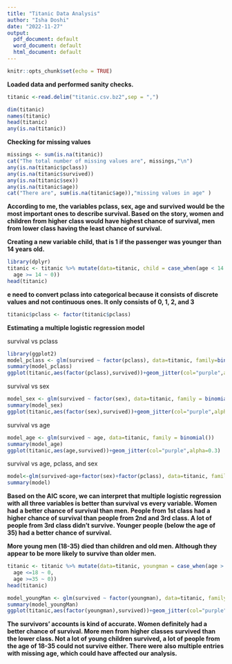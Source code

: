 ```yaml
---
title: "Titanic Data Analysis"
author: "Isha Doshi"
date: "2022-11-27"
output:
  pdf_document: default
  word_document: default
  html_document: default
---
```


```r
knitr::opts_chunk$set(echo = TRUE)
```


**Loaded data and performed sanity checks.**
```r
titanic <-read.delim("titanic.csv.bz2",sep = ",")

dim(titanic)
names(titanic)
head(titanic)
any(is.na(titanic))
```

**Checking for missing values**

```r
missings <- sum(is.na(titanic))
cat("The total number of missing values are", missings,"\n")
any(is.na(titanic$pclass))
any(is.na(titanic$survived))
any(is.na(titanic$sex))
any(is.na(titanic$age))
cat("There are", sum(is.na(titanic$age)),"missing values in age" )
```


**According to me, the variables pclass, sex, age and survived would be the most important ones to describe survival. Based on the story, women and children from higher class would have highest chance of survival, men from lower class having the least chance of survival.**

**Creating a new variable child, that is 1 if the passenger was younger than 14 years old.**
```r
library(dplyr)
titanic <- titanic %>% mutate(data=titanic, child = case_when(age < 14 ~ 1,
  age >= 14 ~ 0))
head(titanic)
```

**e need to convert pclass into categorical because it consists of discrete values and not continuous ones. It only consists of 0, 1, 2, and 3**

```r
titanic$pclass <- factor(titanic$pclass)
```

**Estimating  a multiple logistic regression model**

survival vs pclass
```r
library(ggplot2)
model_pclass <- glm(survived ~ factor(pclass), data=titanic, family=binomial())
summary(model_pclass)
ggplot(titanic,aes(factor(pclass),survived))+geom_jitter(col="purple",alpha=0.3)

```

survival vs sex
```r
model_sex <- glm(survived ~ factor(sex), data=titanic, family = binomial())
summary(model_sex)
ggplot(titanic,aes(factor(sex),survived))+geom_jitter(col="purple",alpha=0.3)

```

survival vs age
```r
model_age <- glm(survived ~ age, data=titanic, family = binomial())
summary(model_age)
ggplot(titanic,aes(age,survived))+geom_jitter(col="purple",alpha=0.3)
```

survival vs age, pclass, and sex
```r
model<-glm(survived~age+factor(sex)+factor(pclass), data=titanic, family=binomial())
summary(model)
```

**Based on the AIC score, we can interpret that multiple logistic regression with all three variables is better than survival vs every variable. Women had a better chance of survival than men. People from 1st class had a higher chance of survival than people from 2nd and 3rd class. A lot of people from 3rd class didn't survive. Younger people (below the age of 35) had a better chance of survival.**

**More young men (18-35) died than children and old men. Although they appear to be more likely to survive than older men.**

```r
titanic <- titanic %>% mutate(data=titanic, youngman = case_when(age > 18 & age < 35 ~ 1,
  age <=18 ~ 0,
  age >=35 ~ 0))
head(titanic)

model_youngMan <- glm(survived ~ factor(youngman), data=titanic, family=binomial())
summary(model_youngMan)
ggplot(titanic,aes(factor(youngman),survived))+geom_jitter(col="purple",alpha=0.3)

```

**The survivors' accounts is kind of accurate. Women definitely had a better chance of survival. More men from higher classes survived than the lower class. Not a lot of young children survived, a lot of people from the age of 18-35 could not survive either. There were also multiple entries with missing age, which could have affected our analysis.**


